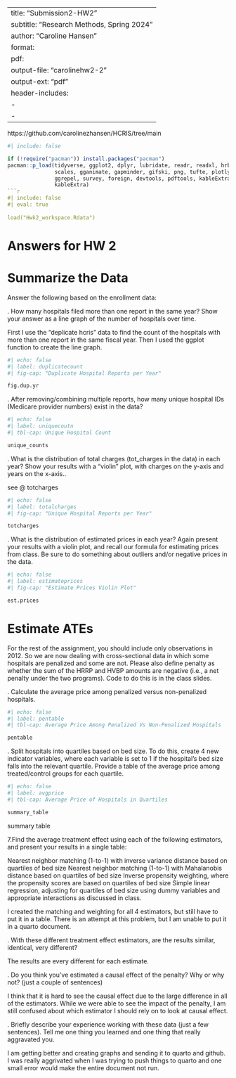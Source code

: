 
---
title: "Submission2-HW2"
subtitle: "Research Methods, Spring 2024"
author: "Caroline Hansen"
format:
  pdf:
    output-file: "carolinehw2-2"
    output-ext:  "pdf"
    header-includes:
      - \usepackage{float}
      - \floatplacement{table}{H}
---
https://github.com/carolinezhansen/HCRIS/tree/main

```r
#| include: false

if (!require("pacman")) install.packages("pacman")
pacman::p_load(tidyverse, ggplot2, dplyr, lubridate, readr, readxl, hrbrthemes, fixest,
               scales, gganimate, gapminder, gifski, png, tufte, plotly, OECD,
               ggrepel, survey, foreign, devtools, pdftools, kableExtra, modelsummary,
               kableExtra)
```r
#| include: false
#| eval: true
 
load("Hwk2_workspace.Rdata")
```


# Answers for HW 2

\newpage
# Summarize the Data
Answer the following based on the enrollment data:

\vspace{.2in}
\noindent 1. How many hospitals filed more than one report in the same year? Show your answer as a line graph of the number of hospitals over time.<br>

First I use the "deplicate hcris" data to find the count of the hospitals with more than one report in the same fiscal year. Then I used the ggplot function to create the line graph.

```r
#| echo: false
#| label: duplicatecount
#| fig-cap: "Duplicate Hospital Reports per Year"

fig.dup.yr
```

\newpage
\noindent 2. After removing/combining multiple reports, how many unique hospital IDs (Medicare provider numbers) exist in the data? <br>



```r
#| echo: false
#| label: uniquecoutn
#| tbl-cap: Unique Hospital Count

unique_counts
```


\newpage
\noindent 3. What is the distribution of total charges (tot_charges in the data) in each year? Show your results with a “violin” plot, with charges on the y-axis and years on the x-axis..<br>

see @ totcharges

```r
#| echo: false
#| label: totalcharges
#| fig-cap: "Unique Hospital Reports per Year"

totcharges
```



\newpage
\noindent 4. What is the distribution of estimated prices in each year? Again present your results with a violin plot, and recall our formula for estimating prices from class. Be sure to do something about outliers and/or negative prices in the data.


```r
#| echo: false
#| label: estimateprices
#| fig-cap: "Estimate Prices Violin Plot"

est.prices
```



\newpage
# Estimate ATEs

\noindent For the rest of the assignment, you should include only observations in 2012. So we are now dealing with cross-sectional data in which some hospitals are penalized and some are not. Please also define penalty as whether the sum of the HRRP and HVBP amounts are negative (i.e., a net penalty under the two programs). Code to do this is in the class slides. <br>

\noindent 5. Calculate the average price among penalized versus non-penalized hospitals.<br>
```r
#| echo: false
#| label: pentable
#| tbl-cap: Average Price Among Penalized Vs Non-Penalized Hospitals

pentable
```




\newpage

\noindent 6. Split hospitals into quartiles based on bed size. To do this, create 4 new indicator variables, where each variable is set to 1 if the hospital’s bed size falls into the relevant quartile. Provide a table of the average price among treated/control groups for each quartile.<br>


```r
#| echo: false
#| label: avgprice
#| tbl-cap: Average Price of Hospitals in Quartiles

summary_table
```
summary table



\newpage
\noindent 7.Find the average treatment effect using each of the following estimators, and present your results in a single table:

Nearest neighbor matching (1-to-1) with inverse variance distance based on quartiles of bed size
Nearest neighbor matching (1-to-1) with Mahalanobis distance based on quartiles of bed size
Inverse propensity weighting, where the propensity scores are based on quartiles of bed size
Simple linear regression, adjusting for quartiles of bed size using dummy variables and appropriate interactions as discussed in class. <br>


I created the matching and weighting for all 4 estimators, but still have to put it in a table. There is an attempt at this problem, but I am unable to put it in a quarto document.

\newpage

\vspace{.2in}
\noindent 8. With these different treatment effect estimators, are the results similar, identical, very different?<br>


The results are every different for each estimate. 

\newpage
\noindent 9. Do you think you’ve estimated a causal effect of the penalty? Why or why not? (just a couple of sentences)<br>

I think that it is hard to see the causal effect due to the large difference in all of the estimators. While we were able to see the impact of the penalty, I am still confused about which estimator I should rely on to look at causal effect. 


\newpage
\noindent 10. Briefly describe your experience working with these data (just a few sentences). Tell me one thing you learned and one thing that really aggravated you.<br>

I am getting better and creating graphs and sending it to quarto and github. I was really aggrivated when I was trying to push things to quarto and one small error would make the entire document not run. 
